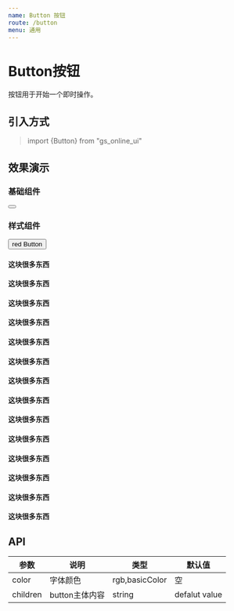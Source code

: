 ```yaml
---
name: Button 按钮
route: /button
menu: 通用
---
```


# Button按钮
按钮用于开始一个即时操作。
## 引入方式
>import {Button} from "gs_online_ui"


## 效果演示
### 基础组件
<Button></Button>

### 样式组件
<Button color="red">red Button</Button>

#### 这块很多东西
#### 这块很多东西
#### 这块很多东西
#### 这块很多东西
#### 这块很多东西
#### 这块很多东西
#### 这块很多东西
#### 这块很多东西
#### 这块很多东西
#### 这块很多东西
#### 这块很多东西
#### 这块很多东西
#### 这块很多东西
#### 这块很多东西
## API

|  参数  | 说明  |  类型 |  默认值 |
|  ----  | ----  |  ----  | ----  |
| color  | 字体颜色 |  rgb,basicColor |  空  |
| children  | button主体内容 |  string  |  defalut value  |

